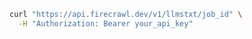 ```bash
curl "https://api.firecrawl.dev/v1/llmstxt/job_id" \
  -H "Authorization: Bearer your_api_key"
```
